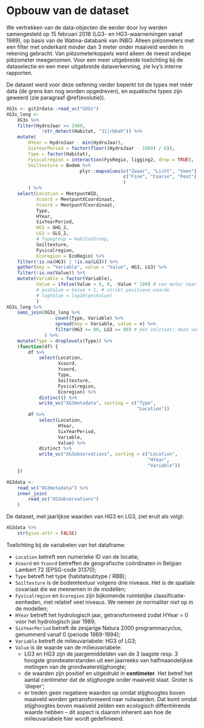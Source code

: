 # Opbouw van de dataset {#dataset}

We vertrekken van de data-objecten die eerder door Ivy werden samengesteld op 15 februari 2018 (LG3- en HG3-waarnemingen vanaf 1989), op basis van de Watina-databank van  INBO. Alleen piëzometers met een filter met onderkant minder dan 3 meter onder maaiveld werden in rekening gebracht. Van piëzometerkoppels werd alleen de meest ondiepe piëzometer meegenomen. Voor een meer uitgebreide toelichting bij de dataselectie en een meer uitgebreide dataverkenning, zie Ivy's interne rapporten.

De dataset werd voor deze oefening verder beperkt tot de types met méér data (de grens kan nog worden opgedreven), en aquatische types zijn geweerd (zie paragraaf \@ref(evolutie)).

```r
XG3s <- git2rdata::read_vc("GXGs")
XG3s_long <-
    XG3s %>% 
    filter(HydroJaar >= 1989,
             !str_detect(Habitat, "31|rbbah")) %>% 
    mutate(
        HYear = HydroJaar - min(HydroJaar),
        SixYearPeriod = factor(floor((HydroJaar - 1989) / 6)),
        Type = factor(Habitat),
        Fysicalregion = interaction(FysRegio, ligging2, drop = TRUE),
        Soiltexture = Bodem %>% 
                           plyr::mapvalues(c("Zwaar", "Licht", "Veen"),
                                           c("Fine", "Coarse", "Peat")
                                           )
        ) %>% 
    select(Location = MeetpuntWID,
           Xcoord = MeetpuntXCoordinaat,
           Ycoord = MeetpuntYCoordinaat,
           Type,
           HYear, 
           SixYearPeriod,
           HG3 = GHG_2,
           LG3 = GLG_2,
           # Typegroup = HabitatGroep,
           Soiltexture,
           Fysicalregion,
           Ecoregion = EcoRegio) %>% 
    filter(!is.na(HG3) | !is.na(LG3)) %>%
    gather(key = "Variable", value = "Value", HG3, LG3) %>% 
    filter(!is.na(Value)) %>% 
    mutate(Variable = factor(Variable),
           Value = ifelse(Value > 0, 0, -Value * 100) # van meter naar cm; positief wordt onder maaiveld
           # posValue = Value + 1, # strikt positieve waarde
           # logValue = log10(posValue)
           )
XG3s_long %>% 
    semi_join(XG3s_long %>%
                  count(Type, Variable) %>% 
                  spread(key = Variable, value = n) %>% 
                  filter(HG3 >= 80, LG3 >= 80) # één volstaat; deze variabelen zijn gepaard
              ) %>% 
    mutate(Type = droplevels(Type)) %>% 
    (function(df) {
        df %>% 
            select(Location, 
                   Xcoord, 
                   Ycoord, 
                   Type, 
                   Soiltexture, 
                   Fysicalregion, 
                   Ecoregion) %>% 
            distinct() %>% 
            write_vc("XG3metadata", sorting = c("Type",
                                                "Location"))
        df %>% 
            select(Location, 
                   HYear, 
                   SixYearPeriod, 
                   Variable, 
                   Value) %>% 
            distinct %>% 
            write_vc("XG3observations", sorting = c("Location",
                                                    "HYear",
                                                    "Variable"))
    })
```

```r
XG3data <- 
    read_vc("XG3metadata") %>% 
    inner_join(
        read_vc("XG3observations")
    )
```

De dataset, met jaarlijkse waarden van HG3 en LG3, ziet eruit als volgt:

```r
XG3data %>% 
    str(give.attr = FALSE)
```

Toelichting bij de variabelen van het dataframe:

- `Location` betreft een numerieke ID van de locatie;
- `Xcoord` en `Ycoord` betreffen de geografische coördinaten in Belgian Lambert 72 (EPSG-code 31370);
- `Type` betreft het type (habitatsubtype / RBB);
- `Soiltexture` is de bodemtextuur volgens drie niveaus. Het is de spatiale covariaat die we meenemen in de modellen;
- `Fysicalregion` en `Ecoregion` zijn bijkomende ruimtelijke classificatie-eenheden, met relatief veel niveaus. We nemen ze normaliter _niet_ op in de modellen;
- `HYear` betreft het hydrologisch jaar, getransformeerd zodat HYear = 0 voor het hydrologisch jaar 1989;
- `SixYearPeriod` betreft de zesjarige Natura 2000 programmacyclus, genummerd vanaf 0 (periode 1989-1994);
- `Variable` betreft de milieuvariabele: HG3 of LG3;
- `Value` is de waarde van de milieuvariabele:
    - LG3 en HG3 zijn de jaargemiddelden van de 3 laagste resp. 3 hoogste grondwaterstanden uit een jaarreeks van halfmaandelijkse metingen van de grondwaterstijghoogte;
    - de waarden zijn positief en uitgedrukt in **centimeter**. Het betref het aantal centimeter dat de stijghoogte onder maaiveld staat. Groter is 'dieper';
    - er treden geen negatieve waarden op omdat stijghoogtes boven maaiveld worden getransformeerd naar nulwaarden. Dat komt omdat stijghoogtes boven maaiveld zelden een ecologisch diffentiërende waarde hebben -- dit aspect is daarom inherent aan hoe de milieuvariabele hier wordt gedefinieerd.





